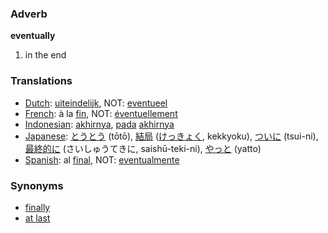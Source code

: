 ===Adverb===

'''eventually'''

#in the end

===Translations===
*[[Dutch]]: [[uiteindelijk]], NOT: [[eventueel]]
*[[French]]: à la [[fin]], NOT: [[éventuellement]]
*[[Indonesian]]: [[akhirnya]], [[pada]] [[akhirnya]]
*[[Japanese]]: [[とうとう]] (tōtō), [[結局]] ([[けっきょく]], kekkyoku), [[ついに]] (tsui-ni), [[最終的に]] (さいしゅうてきに, saishū-teki-ni), [[やっと]] (yatto)
*[[Spanish]]: al [[final]], NOT: [[eventualmente]]

===Synonyms===
*[[finally]]
*[[at last]]